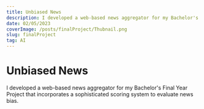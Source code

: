 ```yaml
---
title: Unbiased News
description: I developed a web-based news aggregator for my Bachelor's Final Year Project that incorporates a sophisticated scoring system to evaluate news bias.
date: 02/05/2023
coverImage: /posts/finalProject/Thubnail.png
slug: finalProject
tag: AI
---
```


# Unbiased News

I developed a web-based news aggregator for my Bachelor's Final Year Project that incorporates a sophisticated scoring system to evaluate news bias.

<Youtube videoId="2DJdxoQ0IjE" />
